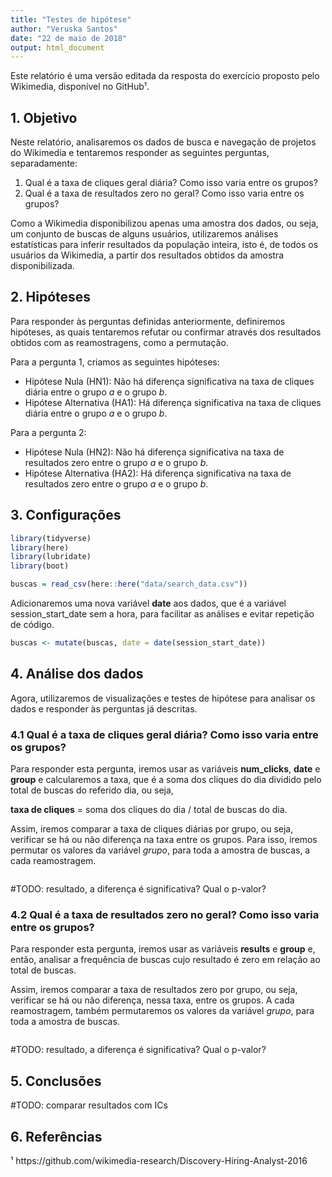 ```yaml
---
title: "Testes de hipótese"
author: "Veruska Santos"
date: "22 de maio de 2018"
output: html_document
---
```


Este relatório é uma versão editada da resposta do exercício proposto pelo Wikimedia, disponível no GitHub¹.

## 1. Objetivo

Neste relatório, analisaremos os dados de busca e navegação de projetos do Wikimedia e tentaremos responder as seguintes perguntas, separadamente:

1. Qual é a taxa de cliques geral diária? Como isso varia entre os grupos?
2. Qual é a taxa de resultados zero no geral? Como isso varia entre os grupos?

Como a Wikimedia disponibilizou apenas uma amostra dos dados, ou seja, um conjunto de buscas de alguns usuários, utilizaremos análises estatísticas para inferir resultados da população inteira, isto é, de todos os usuários da Wikimedia, a partir dos resultados obtidos da amostra disponibilizada.

## 2. Hipóteses

Para responder às perguntas definidas anteriormente, definiremos hipóteses, as quais tentaremos refutar ou confirmar através dos resultados obtidos com as reamostragens, como a permutação.

Para a pergunta 1, criamos as seguintes hipóteses:

* Hipótese Nula (HN1): Não há diferença significativa na taxa de cliques diária entre o grupo $a$ e o grupo $b$.
* Hipótese Alternativa (HA1): Há diferença significativa na taxa de cliques diária entre o grupo $a$ e o grupo $b$.

Para a pergunta 2:

* Hipótese Nula (HN2): Não há diferença significativa na taxa de resultados zero entre o grupo $a$ e o grupo $b$.
* Hipótese Alternativa (HA2): Há diferença significativa na taxa de resultados zero entre o grupo $a$ e o grupo $b$.

## 3. Configurações

```r
library(tidyverse)
library(here)
library(lubridate)
library(boot)
```

```r
buscas = read_csv(here::here("data/search_data.csv"))
```

Adicionaremos uma nova variável **date** aos dados, que é a variável session_start_date sem a hora, para facilitar as análises e evitar repetição de código.

```r
buscas <- mutate(buscas, date = date(session_start_date))
```

## 4. Análise dos dados

Agora, utilizaremos de visualizações e testes de hipótese para analisar os dados e responder às perguntas já descritas.

### 4.1 Qual é a taxa de cliques geral diária? Como isso varia entre os grupos?

Para responder esta pergunta, iremos usar as variáveis **num_clicks**, **date** e **group** e calcularemos a taxa, que é a soma dos cliques do dia dividido pelo total de buscas do referido dia, ou seja, 

**taxa de cliques** = soma dos cliques do dia / total de buscas do dia.

Assim, iremos comparar a taxa de cliques diárias por grupo, ou seja, verificar se há ou não diferença na taxa entre os grupos. Para isso, iremos permutar os valores da variável $grupo$, para toda a amostra de buscas, a cada reamostragem.

```r

```

#TODO: resultado, a diferença é significativa? Qual o p-valor?

### 4.2 Qual é a taxa de resultados zero no geral? Como isso varia entre os grupos?

Para responder esta pergunta, iremos usar as variáveis **results** e **group** e, então, analisar a frequência de buscas cujo resultado é zero em relação ao total de buscas.

Assim, iremos comparar a taxa de resultados zero por grupo, ou seja, verificar se há ou não diferença, nessa taxa, entre os grupos. A cada reamostragem, também permutaremos os valores da variável $grupo$, para toda a amostra de buscas.

```r

```

#TODO: resultado, a diferença é significativa? Qual o p-valor?

## 5. Conclusões

#TODO: comparar resultados com ICs

## 6. Referências

¹ https://github.com/wikimedia-research/Discovery-Hiring-Analyst-2016